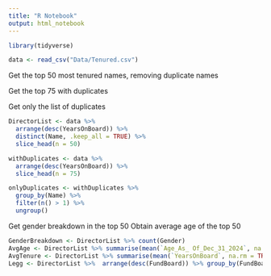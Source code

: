 ```yaml
---
title: "R Notebook"
output: html_notebook
---
```



```r
library(tidyverse)

data <- read_csv("Data/Tenured.csv")


```

Get the top 50 most tenured names, removing duplicate names

Get the top 75 with duplicates

Get only the list of duplicates

```r
DirectorList <- data %>%
  arrange(desc(YearsOnBoard)) %>%
  distinct(Name, .keep_all = TRUE) %>%
  slice_head(n = 50)

withDuplicates <- data %>%
  arrange(desc(YearsOnBoard)) %>%
  slice_head(n = 75)

onlyDuplicates <- withDuplicates %>% 
  group_by(Name) %>%
  filter(n() > 1) %>%
  ungroup()

```

Get gender breakdown in the top 50
Obtain average age of the top 50


```r
GenderBreakdown <- DirectorList %>% count(Gender)
AvgAge <- DirectorList %>% summarise(mean(`Age_As_ Of_Dec_31_2024`, na.rm = TRUE))
AvgTenure <- DirectorList %>% summarise(mean(`YearsOnBoard`, na.rm = TRUE))
Legg <- DirectorList %>%  arrange(desc(FundBoard)) %>% group_by(FundBoard)
```

